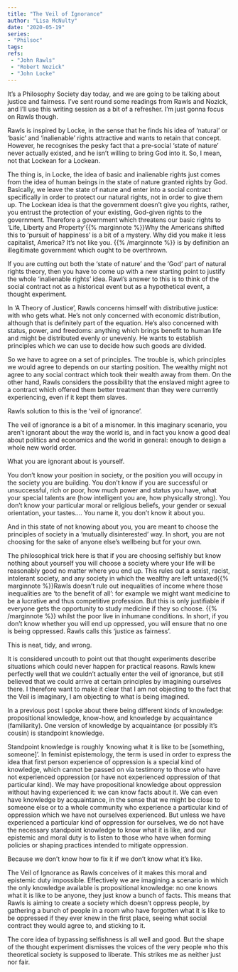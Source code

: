 ```yaml
---
title: "The Veil of Ignorance"
author: "Lisa McNulty"  
date: "2020-05-19"  
series:  
- "Philsoc"
tags:
refs:
 - "John Rawls"
 - "Robert Nozick"
 - "John Locke"
---
```





It’s a Philosophy Society day today, and we are going to be talking about justice and fairness. I’ve sent round some readings from Rawls and Nozick, and I’ll use this writing session as a bit of a refresher. I’m just gonna focus on Rawls though.

Rawls is inspired by Locke, in the sense that he finds his idea of ‘natural’ or ‘basic’ and ‘inalienable’ rights attractive and wants to retain that concept. However, he recognises the pesky fact that a pre-social ‘state of nature’ never actually existed, and he isn’t willing to bring God into it. So, I mean, not that Lockean for a Lockean.

The thing is, in Locke, the idea of basic and inalienable rights just comes from the idea of human beings in the state of nature granted rights by God. Basically, we leave the state of nature and enter into a social contract specifically in order to protect our natural rights, not in order to give them up. The Lockean idea is that the government doesn’t give you rights, rather, you entrust the protection of your existing, God-given rights to the government. Therefore a government which threatens our basic rights to ‘Life, Liberty and Property’{{% marginnote %}}Why the Americans shifted this to ‘pursuit of happiness’ is a bit of a mystery. Why did you make it less capitalist, America? It’s not like you. {{% /marginnote %}} is by definition an illegitimate government which ought to be overthrown.

If you are cutting out both the ‘state of nature’ and the ‘God’ part of natural rights theory, then you have to come up with a new starting point to justify the whole ‘inalienable rights’ idea. Rawl’s answer to this is to think of the social contract not as a historical event but as a hypothetical event, a thought experiment.

In ‘A Theory of Justice’, Rawls concerns himself with distributive justice: with who gets what. He’s not only concerned with economic distribution, although that is definitely part of the equation. He’s also concerned with status, power, and freedoms: anything which brings benefit to human life and might be distributed evenly or unevenly. He wants to establish principles which we can use to decide how such goods are divided.

So we have to agree on a set of principles. The trouble is, which principles we would agree to depends on our starting position. The wealthy might not agree to any social contract which took their wealth away from them. On the other hand, Rawls considers the possibility that the enslaved might agree to a contract which offered them better treatment than they were currently experiencing, even if it kept them slaves.

Rawls solution to this is the ‘veil of ignorance’.

The veil of ignorance is a bit of a misnomer. In this imaginary scenario, you aren’t ignorant about the way the world is, and in fact you know a good deal about politics and economics and the world in general: enough to design a whole new world order.

What you are ignorant about is yourself.

You don’t know your position in society, or the position you will occupy in the society you are building. You don’t know if you are successful or unsuccessful, rich or poor, how much power and status you have, what your special talents are (how intelligent you are, how physically strong). You don’t know your particular moral or religious beliefs, your gender or sexual orientation, your tastes.... You name it, you don’t know it about you.

And in this state of not knowing about you, you are meant to choose the principles of society in a ‘mutually disinterested’ way. In short, you are not choosing for the sake of anyone else’s wellbeing but for your own.

The philosophical trick here is that if you are choosing selfishly but know nothing about yourself you will choose a society where your life will be reasonably good no matter where you end up. This rules out a sexist, racist, intolerant society, and any society in which the wealthy are left untaxed{{% marginnote %}}Rawls doesn’t rule out inequalities of income where those inequalities are ‘to the benefit of all’: for example we might want medicine to be a lucrative and thus competitive profession. But this is only justifiable if everyone gets the opportunity to study medicine if they so choose. {{% /marginnote %}} whilst the poor live in inhumane conditions. In short, if you don’t know whether you will end up oppressed, you will ensure that no one is being oppressed. Rawls calls this ‘justice as fairness’.

This is neat, tidy, and wrong.

It is considered uncouth to point out that thought experiments describe situations which could never happen for practical reasons. Rawls knew perfectly well that we couldn’t actually enter the veil of ignorance, but still believed that we could arrive at certain principles by imagining ourselves there. I therefore want to make it clear that I am not objecting to the fact that the Veil is imaginary, I am objecting to what is being imagined.

In a previous post I spoke about there being different kinds of knowledge: propositional knowledge, know-how, and knowledge by acquaintance (familiarity). One version of knowledge by acquaintance (or possibly it’s cousin) is standpoint knowledge.

Standpoint knowledge is roughly ‘knowing what it is like to be [something, someone]’. In feminist epistemology, the term is used in order to express the idea that first person experience of oppression is a special kind of knowledge, which cannot be passed on via testimony to those who have not experienced oppression (or have not experienced oppression of that particular kind). We may have propositional knowledge about oppression without having experienced it: we can know facts about it. We can even have knowledge by acquaintance, in the sense that we might be close to someone else or to a whole community who experience a particular kind of oppression which we have not ourselves experienced. But unless we have experienced a particular kind of oppression for ourselves, we do not have the necessary standpoint knowledge to know what it is like, and our epistemic and moral duty is to listen to those who have when forming policies or shaping practices intended to mitigate oppression.

Because we don’t know how to fix it if we don’t know what it’s like.

The Veil of Ignorance as Rawls conceives of it makes this moral and epistemic duty impossible. Effectively we are imagining a scenario in which the only knowledge available is propositional knowledge: no one knows what it is like to be anyone, they just know a bunch of facts. This means that Rawls is aiming to create a society which doesn’t oppress people, by gathering a bunch of people in a room who have forgotten what it is like to be oppressed if they ever knew in the first place, seeing what social contract they would agree to, and sticking to it.

The core idea of bypassing selfishness is all well and good. But the shape of the thought experiment dismisses the voices of the very people who this theoretical society is supposed to liberate. This strikes me as neither just nor fair.